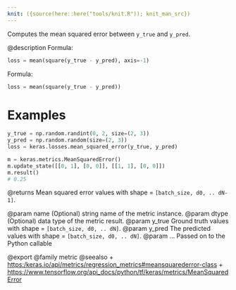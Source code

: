```yaml
---
knit: ({source(here::here("tools/knit.R")); knit_man_src})
---
```

Computes the mean squared error between `y_true` and `y_pred`.

@description
Formula:

```python
loss = mean(square(y_true - y_pred), axis=-1)
```
Formula:

```python
loss = mean(square(y_true - y_pred))
```

# Examples
```python
y_true = np.random.randint(0, 2, size=(2, 3))
y_pred = np.random.random(size=(2, 3))
loss = keras.losses.mean_squared_error(y_true, y_pred)
```
```python
m = keras.metrics.MeanSquaredError()
m.update_state([[0, 1], [0, 0]], [[1, 1], [0, 0]])
m.result()
# 0.25
```

@returns
    Mean squared error values with shape = `[batch_size, d0, .. dN-1]`.

@param name (Optional) string name of the metric instance.
@param dtype (Optional) data type of the metric result.
@param y_true Ground truth values with shape = `[batch_size, d0, .. dN]`.
@param y_pred The predicted values with shape = `[batch_size, d0, .. dN]`.
@param ... Passed on to the Python callable

@export
@family metric
@seealso
+ <https:/keras.io/api/metrics/regression_metrics#meansquarederror-class>
+ <https://www.tensorflow.org/api_docs/python/tf/keras/metrics/MeanSquaredError>
